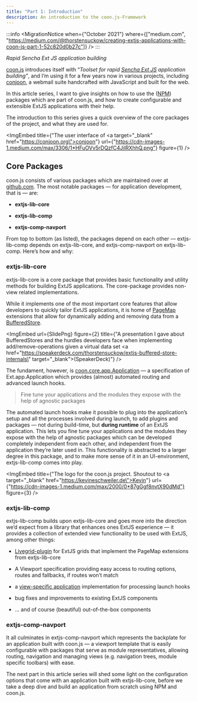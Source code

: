 ```yaml
---
title: "Part 1: Introduction"
description: An introduction to the coon.js-Framework
---
```



:::info
<MigrationNotice
    when={"October 2021"}
    where={["medium.com", "https://medium.com/@thorstensuckow/creating-extjs-applications-with-coon-js-part-1-52c820d0b27c"]}
/>
:::

_Rapid Sencha Ext JS application building_

[coon.js](https://github.com/coon-js) introduces itself with “*Toolset for rapid [Sencha Ext JS](http://sencha.com) application building”*, and I’m using it for a few years now in various projects, including [conjoon](http://conjoon.org), a webmail suite handcrafted with JavaScript and built for the web.

In this article series, I want to give insights on how to use the ([NPM](http://npmjs.org)) packages which are part of coon.js, and how to create configurable and extensible ExtJS applications with their help.

The introduction to this series gives a quick overview of the core packages of the project, and what they are used for.

<ImgEmbed
    title={"The user interface of <a target=\"_blank\" href=\"https://conjoon.org\">conjoon</a>"}
    url={"https://cdn-images-1.medium.com/max/3306/1*HFuOVv5rDQzfC4JilRXhhQ.png"}
    figure={1}
/>

## Core Packages

coon.js consists of various packages which are maintained over at [github.com](https://github.com/orgs/coon-js/repositories). The most notable packages — for application development, that is — are:

* **extjs-lib-core**

* **extjs-lib-comp**

* **extjs-comp-navport**

From top to bottom (as listed), the packages depend on each other — extjs-lib-comp depends on extjs-lib-core, and extjs-comp-navport on extjs-lib-comp. Here’s how and why:

### extjs-lib-core

extjs-lib-core is a core package that provides basic functionality and utility methods for building ExtJS applications. The core-package provides non-view related implementations.

While it implements one of the most important core features that allow developers to quickly tailor ExtJS applications, it is home of [PageMap](https://docs.sencha.com/extjs/7.4.0/classic/Ext.data.PageMap.html) extensions that allow for dynamically adding and removing data from a [BufferedStore](https://docs.sencha.com/extjs/7.4.0/classic/Ext.data.BufferedStore.html).


<ImgEmbed
    url={SlidePng}
    figure={2}
    title={"A presentation I gave about BufferedStores and the hurdles developers face when implementing add/remove-operations given a virtual data set <a href=\"https://speakerdeck.com/thorstensuckow/extjs-buffered-store-internals\" target=\"_blank\">(SpeakerDeck)</a>"}
/>


The fundament, however, is [coon.core.app.Application](https://github.com/coon-js/extjs-lib-core/blob/main/src/app/Application.js) — a specification of Ext.app.Application which provides (almost) automated routing and advanced launch hooks.
>  Fine tune your applications and the modules they expose with the help of agnostic packages

The automated launch hooks make it possible to plug into the application’s setup and all the processes involved during launch, to add plugins and packages — not during build-time, but **during runtime** of an ExtJS application. This lets you fine tune your applications and the modules they expose with the help of agnostic packages which can be developed completely independent from each other, and independent from the application they’re later used in. This functionality is abstracted to a larger degree in this package, and to make more sense of it in an UI-environment, extjs-lib-comp comes into play.

<ImgEmbed
    title={"The logo for the coon.js project. Shoutout to <a target=\"_blank\" href=\"https://kevineschweiler.de\">Kevin</a>"}
    url={"https://cdn-images-1.medium.com/max/2000/0*87gGgf8nvtX90dMd"}
    figure={3}
/>

### extjs-lib-comp

extjs-lib-comp builds upon extjs-lib-core and goes more into the direction we’d expect from a library that enhances ones ExtJS experience — it provides a collection of extended view functionality to be used with ExtJS, among other things:

* [Livegrid-plugin](https://github.com/coon-js/extjs-lib-comp/blob/main/classic/src/grid/feature/Livegrid.js) for ExtJS grids that implement the PageMap extensions from extjs-lib-core

* A Viewport specification providing easy access to routing options, routes and fallbacks, if routes won’t match

* a [view-specific application](https://github.com/coon-js/extjs-lib-comp/blob/main/src/app/Application.js) implementation for processing launch hooks

* bug fixes and improvements to existing ExtJS components

* … and of course (beautiful) out-of-the-box components

### extjs-comp-navport

It all culminates in extjs-comp-navport which represents the backplate for an application built with coon.js — a viewport template that is easily configurable with packages that serve as module representatives, allowing routing, navigation and managing views (e.g. navigation trees, module specific toolbars) with ease.

The next part in this article series will shed some light on the configuration options that come with an application built with extjs-lib-core, before we take a deep dive and build an application from scratch using NPM and coon.js.

